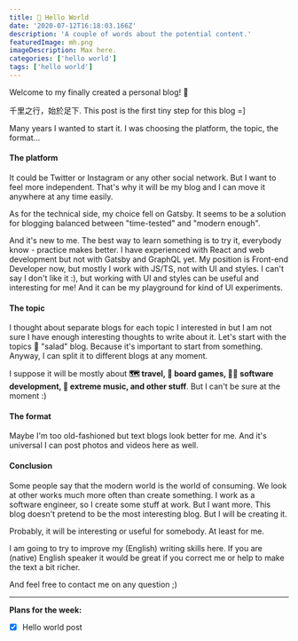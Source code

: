```yaml
---
title: 👋 Hello World
date: '2020-07-12T16:18:03.166Z'
description: 'A couple of words about the potential content.'
featuredImage: mh.png
imageDescription: Max here.
categories: ['hello world']
tags: ['hello world']
---
```


Welcome to my finally created a personal blog! 🎉

千里之行，始於足下. This post is the first tiny step for this blog =]

Many years I wanted to start it. I was choosing the platform, the topic, the format...

#### The platform

It could be Twitter or Instagram or any other social network. But I want to feel more independent. That's why it will be my blog and I can move it anywhere at any time easily.

As for the technical side, my choice fell on Gatsby. It seems to be a solution for blogging balanced between "time-tested" and "modern enough".

And it's new to me. The best way to learn something is to try it, everybody know - practice makes better. I have experienced with React and web development but not with Gatsby and GraphQL yet. My position is Front-end Developer now, but mostly I work with JS/TS, not with UI and styles. I can't say I don't like it :), but working with UI and styles can be useful and interesting for me! And it can be my playground for kind of UI experiments.

#### The topic

I thought about separate blogs for each topic I interested in but I am not sure I have enough interesting thoughts to write about it. Let's start with the topics 🥗 "salad" blog. Because it's important to start from something. Anyway, I can split it to different blogs at any moment.

I suppose it will be mostly about **🗺️ travel, 🎲 board games, 👨‍💻 software development, 🎵 extreme music, and other stuff**. But I can't be sure at the moment :)

#### The format

Maybe I'm too old-fashioned but text blogs look better for me. And it's universal I can post photos and videos here as well.

#### Conclusion

Some people say that the modern world is the world of consuming. We look at other works much more often than create something. I work as a software engineer, so I create some stuff at work. But I want more. This blog doesn't pretend to be the most interesting blog. But I will be creating it.

Probably, it will be interesting or useful for somebody. At least for me.

I am going to try to improve my (English) writing skills here. If you are (native) English speaker it would be great if you correct me or help to make the text a bit richer.

And feel free to contact me on any question ;)

---

**Plans for the week:**

- [x] Hello world post

